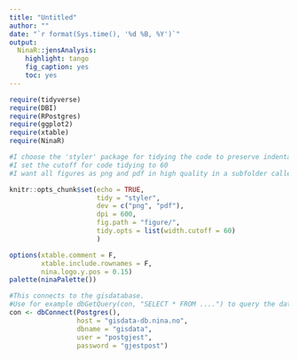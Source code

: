 ```yaml
---
title: "Untitled"
author: ""
date: "`r format(Sys.time(), '%d %B, %Y')`"
output: 
  NinaR::jensAnalysis:
    highlight: tango
    fig_caption: yes
    toc: yes
---
```



```r
require(tidyverse)
require(DBI)
require(RPostgres)
require(ggplot2)
require(xtable)
require(NinaR)
```


```r
#I choose the 'styler' package for tidying the code to preserve indentations
#I set the cutoff for code tidying to 60
#I want all figures as png and pdf in high quality in a subfolder called figure

knitr::opts_chunk$set(echo = TRUE, 
                      tidy = "styler",
                      dev = c("png", "pdf"),
                      dpi = 600,
                      fig.path = "figure/",
                      tidy.opts = list(width.cutoff = 60)
                      )

options(xtable.comment = F, 
        xtable.include.rownames = F, 
        nina.logo.y.pos = 0.15)
palette(ninaPalette())
```



```r
#This connects to the gisdatabase. 
#Use for example dbGetQuery(con, "SELECT * FROM ....") to query the database
con <- dbConnect(Postgres(), 
                 host = "gisdata-db.nina.no", 
                 dbname = "gisdata", 
                 user = "postgjest", 
                 password = "gjestpost")
```
